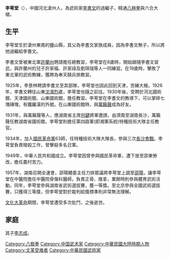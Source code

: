 {{unreferenced|time=2013-04-27T17:24:25+00:00}}
'''李萼堂'''（{{bd|1904年||1972年||}}），中國河北滄州人，為武術家[[李書文|李書文]]的過繼子，精通[[八極拳|八極拳]]與六合大槍。

==生平==
李萼堂生於滄州東南的鹽山縣，其父為李書文家族成員，因為李書文無子，所以將他過繼給李書文。

李書文曾被東北軍[[許蘭州|許蘭州]]聘請擔任總教習，李萼堂在8歲時，開始跟隨李書文習武，與許蘭州的兒子許家福、許家祿及劉琪瑞等人一同練習。在19歲時，擊敗了東北軍的武術教練，獲聘為奉天騎兵旅教習。

1925年，李景林聘請李書文至其部隊，李萼堂也因此回到天津，苦練大槍。1926年，李書文轉往山東[[沈鴻烈|沈鴻烈]]處，李萼堂也隨之前往。1930年後，受聘於河北國術館、天津國術館、山東國術館，擔任教習。李萼堂在李書文的教導下，可以掌碎七塊磚塊，有鐵羅漢的外號。在山東國術館時，與[[萬籟聲|萬籟聲]]成為好友。

1931年，與萬籟聲等人，應湖南省主席[[何鍵|何鍵]]將軍邀請，由濟南至湖南長沙，萬籟聲任教湖南省國術館，李萼堂則擔任第四路軍(即湘軍系統)特種技術大隊主任教官。

1934年，加入[[國民革命軍|國民革命軍]]63師，任特種技術大隊大隊長，參與三次[[長沙會戰|長沙會戰]]。李萼堂負責暗殺工作，曾擊殺多名日軍。

1949年，中華人民共和國成立。李萼堂因曾參與國民革命軍，遭下放至邵東勞改，擔任農村苦力。

1957年，湖南召開全運會，邵陽體委主任力排眾議將李萼堂上調至[[邵陽|邵陽]]，讓李萼堂在中醫院擔任中醫院骨傷科醫師，負責正骨、推拿，業餘時則參與體育武術活動。同年，李萼堂參與湖南省武術選拔賽，獲一等獎。至北京參與全國武術選拔賽，只獲得三等獎，但李萼堂對於裁判給獎標準則非常無法理解。

[[文化大革命|文化大革命]]期間，李萼堂遭受多次批鬥，之後逝世。

==家庭==
其子[[李志成|李志成]]。
[[Category:八极拳|Category:八极拳]]
[[Category:中国武术家|Category:中国武术家]]
[[Category:中華民國大陸時期人物|Category:中華民國大陸時期人物]]
[[Category:文革受难者|Category:文革受难者]]
[[Category:中華民國武術家|Category:中華民國武術家]]
{{China-bio-stub}}